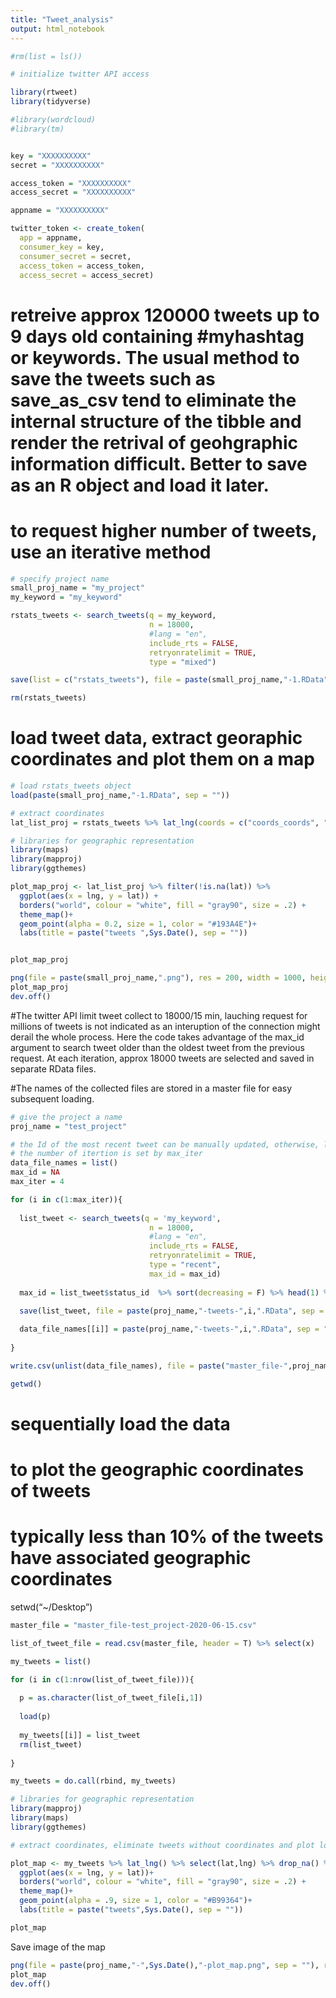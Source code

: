 ```yaml
---
title: "Tweet_analysis"
output: html_notebook
---
```


```r
#rm(list = ls())

# initialize twitter API access

library(rtweet)
library(tidyverse)

#library(wordcloud)
#library(tm)


key = "XXXXXXXXXX"
secret = "XXXXXXXXXX"

access_token = "XXXXXXXXXX"
access_secret = "XXXXXXXXXX"

appname = "XXXXXXXXXX"

twitter_token <- create_token(
  app = appname,
  consumer_key = key,
  consumer_secret = secret,
  access_token = access_token,
  access_secret = access_secret)

```

# retreive approx 120000 tweets up to 9 days old containing #myhashtag or keywords. The usual method to save the tweets such as save_as_csv tend to eliminate the internal structure of the tibble and render the retrival of geohgraphic information difficult. Better to save as an R object and load it later.

# to request higher number of tweets, use an iterative method

```r

# specify project name
small_proj_name = "my_project"
my_keyword = "my_keyword"

rstats_tweets <- search_tweets(q = my_keyword,
                               n = 18000,
                               #lang = "en",
                               include_rts = FALSE,
                               retryonratelimit = TRUE,
                               type = "mixed")

save(list = c("rstats_tweets"), file = paste(small_proj_name,"-1.RData", sep = ""))

rm(rstats_tweets)

```

# load tweet data, extract georaphic coordinates and plot them on a map
```r

# load rstats_tweets object
load(paste(small_proj_name,"-1.RData", sep = ""))

# extract coordinates
lat_list_proj = rstats_tweets %>% lat_lng(coords = c("coords_coords", "bbox_coords", "geo_coords")) %>% select(created_at,lng,lat)

# libraries for geographic representation
library(maps)
library(mapproj)
library(ggthemes)

plot_map_proj <- lat_list_proj %>% filter(!is.na(lat)) %>%
  ggplot(aes(x = lng, y = lat)) +
  borders("world", colour = "white", fill = "gray90", size = .2) +
  theme_map()+
  geom_point(alpha = 0.2, size = 1, color = "#193A4E")+
  labs(title = paste("tweets ",Sys.Date(), sep = ""))


plot_map_proj

png(file = paste(small_proj_name,".png"), res = 200, width = 1000, height = 800)
plot_map_proj
dev.off()

```



#The twitter API limit tweet collect to 18000/15 min, lauching request for millions of tweets is not indicated as an interuption of the connection might derail the whole process. Here the code takes advantage of the max_id argument to search tweet older than the oldest tweet from the previous request. At each iteration, approx 18000 tweets are selected and saved in separate RData files.

#The names of the collected files are stored in a master file for easy subsequent loading.

```r

# give the project a name
proj_name = "test_project"

# the Id of the most recent tweet can be manually updated, otherwise, leave NA
# the number of itertion is set by max_iter
data_file_names = list()
max_id = NA
max_iter = 4

for (i in c(1:max_iter)){
  
  list_tweet <- search_tweets(q = 'my_keyword',
                               n = 18000,
                               #lang = "en",
                               include_rts = FALSE,
                               retryonratelimit = TRUE,
                               type = "recent",
                               max_id = max_id)
  
  max_id = list_tweet$status_id  %>% sort(decreasing = F) %>% head(1) %>% as.character()

  save(list_tweet, file = paste(proj_name,"-tweets-",i,".RData", sep = ""))
  
  data_file_names[[i]] = paste(proj_name,"-tweets-",i,".RData", sep = "")
  
} 

write.csv(unlist(data_file_names), file = paste("master_file-",proj_name,"-",Sys.Date(),".csv", sep ="" ))

getwd()

```


# sequentially load the data 
# to plot the geographic coordinates of tweets
# typically less than 10% of the tweets have associated geographic coordinates

setwd("~/Desktop")

```r


master_file = "master_file-test_project-2020-06-15.csv"

list_of_tweet_file = read.csv(master_file, header = T) %>% select(x) 

my_tweets = list()

for (i in c(1:nrow(list_of_tweet_file))){
  
  p = as.character(list_of_tweet_file[i,1])
  
  load(p)
  
  my_tweets[[i]] = list_tweet
  rm(list_tweet)
  
}

my_tweets = do.call(rbind, my_tweets)

# libraries for geographic representation
library(mapproj)
library(maps)
library(ggthemes)

# extract coordinates, eliminate tweets without coordinates and plot location

plot_map <- my_tweets %>% lat_lng() %>% select(lat,lng) %>% drop_na() %>%
  ggplot(aes(x = lng, y = lat))+
  borders("world", colour = "white", fill = "gray90", size = .2) +
  theme_map()+
  geom_point(alpha = .9, size = 1, color = "#B99364")+
  labs(title = paste("tweets",Sys.Date(), sep = ""))

plot_map

```

Save image of the map
```r
png(file = paste(proj_name,"-",Sys.Date(),"-plot_map.png", sep = ""), res = 200, width = 1000, height = 800)
plot_map
dev.off()
```







